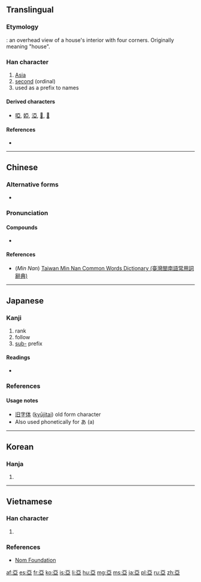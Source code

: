 ==Translingual==
{{Han simplified forms|亞|亜|亚}}

===Etymology===
{{Han etyl}}
{{liushu|p}}: an overhead view of a house's interior with four corners. Originally meaning "house".

===Han character===
{{Han char|rn=7|rad=二|as=06|sn=8|four=10107|canj=MLLM}}

# [[Asia]]
# [[second]] (ordinal)
# used as a prefix to names

====Derived characters====
* [[啞]], [[婭]], [[𣵾]], [[𡈀]], [[𤊗]]

====References====
* {{Han ref|kx=0087.130|dkj=00274|dj=0183.200|hdz=10023.020|uh=4E9E|ud=20126|bh=A8C8|bd=43208}}

----

==Chinese==
{{zh-forms|s=亚}}

===Alternative forms===
* {{zh-l|亜}}

===Pronunciation===
{{zh-pron
|m=yā,yà
|c=aa3,ngaa3
|h=
|mn=a
|w=
|mc=y
|oc=y
|ma=|ma2=
|cat=pn,a
}}

====Compounds====
* {{zh-l|亞洲}}

====References====
* (''Min Nan'') [http://twblg.dict.edu.tw/holodict_new/index.html Taiwan Min Nan Common Words Dictionary (臺灣閩南語常用詞辭典)]

----

==Japanese==

===Kanji===
{{ja-kanji|grade=n|rs=二06|style=ky|shin=亜}}

# rank
# follow
# [[sub-]] prefix

====Readings====
* {{ja-readings|goon=[[え]] (e)|kanon=[[あ]] (a), [[あつ]] (atsu), [[おう]] (ō)|kun=[[つぐ]] (tsugu)}}

===References===
{{ja-kref
|jis=5033
|ku=4819
|shift=98b1
|euc=D0B3
|freq=''not ranked''
|nelson=45
|newnelson=82
|halpern=3563
|kld=''not listed''
|heisig=''not listed''
|tuttle=0a7.14
}}

====Usage notes====
* [[旧字体]] ([[kyūjitai]]) old form character
* Also used phonetically for あ (a)

----

==Korean==

===Hanja===
{{ko-hanja|hangeul=아|rv=a|mr=a|y=a}}

# {{defn|lang=ko|sort=二06}}

----

==Vietnamese==

===Han character===
{{vi-hantu|[[á]], [[a]]|rs=二06}}

# {{defn|lang=vi|sort=二06}}

===References===
* [http://nomfoundation.org/common/nom_details.php?codepoint=4e9e Nom Foundation]

[[af:亞]]
[[es:亞]]
[[fr:亞]]
[[ko:亞]]
[[is:亞]]
[[li:亞]]
[[hu:亞]]
[[mg:亞]]
[[ms:亞]]
[[ja:亞]]
[[pl:亞]]
[[ru:亞]]
[[zh:亞]]